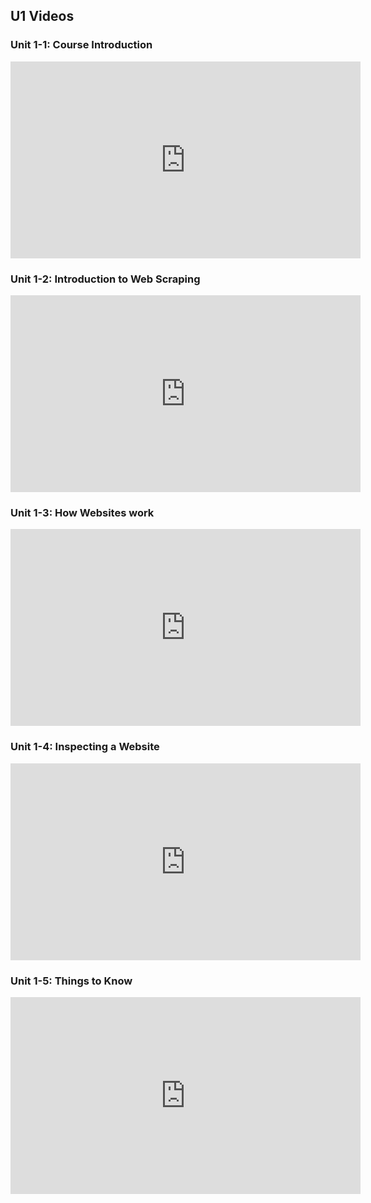 ## U1 Videos {.unnumbered}

### Unit 1-1: Course Introduction

<iframe width="560" height="315" src="https://www.youtube.com/embed/3emZUvgJJdY?si=8skF78c_A2cRY0dY" title="YouTube video player" frameborder="0" allow="accelerometer; autoplay; clipboard-write; encrypted-media; gyroscope; picture-in-picture; web-share" referrerpolicy="strict-origin-when-cross-origin" allowfullscreen></iframe>

### Unit 1-2: Introduction to Web Scraping

<iframe width="560" height="315" src="https://www.youtube.com/embed/6B7noM3bzzw?si=eVSGJJWbtnaAg9Uj" title="YouTube video player" frameborder="0" allow="accelerometer; autoplay; clipboard-write; encrypted-media; gyroscope; picture-in-picture; web-share" referrerpolicy="strict-origin-when-cross-origin" allowfullscreen></iframe>

### Unit 1-3: How Websites work

<iframe width="560" height="315" src="https://www.youtube.com/embed/3D4Fxx74SHU?si=xewrYcnAaD8vsCFk" title="YouTube video player" frameborder="0" allow="accelerometer; autoplay; clipboard-write; encrypted-media; gyroscope; picture-in-picture; web-share" referrerpolicy="strict-origin-when-cross-origin" allowfullscreen></iframe>

### Unit 1-4: Inspecting a Website

<iframe width="560" height="315" src="https://www.youtube.com/embed/inuPyPlc6fs?si=enu_JaLjW-Y0hBGd" title="YouTube video player" frameborder="0" allow="accelerometer; autoplay; clipboard-write; encrypted-media; gyroscope; picture-in-picture; web-share" referrerpolicy="strict-origin-when-cross-origin" allowfullscreen></iframe>

### Unit 1-5: Things to Know
<iframe width="560" height="315" src="https://www.youtube.com/embed/QNr5xDoG2NE?si=6NVgzwBOeW4zrI3l" title="YouTube video player" frameborder="0" allow="accelerometer; autoplay; clipboard-write; encrypted-media; gyroscope; picture-in-picture; web-share" referrerpolicy="strict-origin-when-cross-origin" allowfullscreen></iframe>